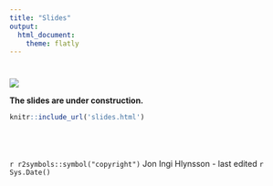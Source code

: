 ```yaml
---
title: "Slides"
output:  
  html_document:
    theme: flatly
---
```


#

![](images/Banner.jpg)

**The slides are under construction.**


```r
knitr::include_url('slides.html')
```




<br><br><br>
`r r2symbols::symbol("copyright")` Jon Ingi Hlynsson - last edited `r Sys.Date()`
